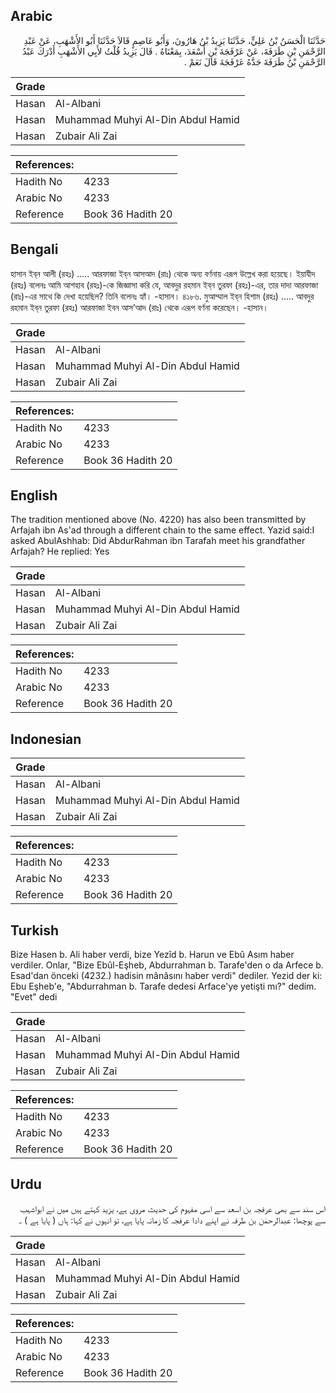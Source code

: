 ## Arabic


<div dir="rtl" lang="ar" style={{fontSize:'larger',backgroundColor:'#f8f9fa',padding:20}}>
حَدَّثَنَا الْحَسَنُ بْنُ عَلِيٍّ، حَدَّثَنَا يَزِيدُ بْنُ هَارُونَ، وَأَبُو عَاصِمٍ قَالاَ حَدَّثَنَا أَبُو الأَشْهَبِ، عَنْ عَبْدِ الرَّحْمَنِ بْنِ طَرَفَةَ، عَنْ عَرْفَجَةَ بْنِ أَسْعَدَ، بِمَعْنَاهُ ‏.‏ قَالَ يَزِيدُ قُلْتُ لأَبِي الأَشْهَبِ أَدْرَكَ عَبْدُ الرَّحْمَنِ بْنُ طَرَفَةَ جَدَّهُ عَرْفَجَةَ قَالَ نَعَمْ ‏.‏
</div>
<div style={{backgroundColor:'#f8f9fa',padding:20, marginBottom: 10}}><table> <thead> <tr> <th>Grade</th> <th></th> </tr> </thead> <tbody> <tr><td>Hasan</td><td>Al-Albani</td></tr><tr><td>Hasan</td><td>Muhammad Muhyi Al-Din Abdul Hamid</td></tr><tr><td>Hasan</td><td>Zubair Ali Zai</td></tr></tbody></table><table> <thead> <tr> <th>References:</th> <th></th> </tr> </thead> <tbody><tr><td>Hadith No</td><td>4233</td></tr><tr><td>Arabic No</td><td>4233</td></tr><tr><td>Reference</td><td>Book 36 Hadith 20</td></tr></tbody></table></div>

## Bengali


<div dir="ltr" lang="bn" style={{fontSize:'larger',backgroundColor:'#f8f9fa',padding:20}}>
হাসান ইব্‌ন আলী (রহঃ) ..... আরফাজা ইব্‌ন আসআদ (রাঃ) থেকে অন্য বর্ণনায় এরূপ উল্লেখ করা হয়েছে। ইয়াযীদ (রহঃ) বলেনঃ আমি আশহাব (রহঃ)-কে জিজ্ঞাসা করি যে, আবদুর রহমান ইব্‌ন তুরফা (রহঃ)-এর, তার দাদা আরফাজা (রাঃ)-এর সাথে কি দেখা হয়েছিল? তিনি বলেনঃ হ্যাঁ। -হাসান। ৪১৮৬. মুআম্মাল ইব্‌ন হিশাম (রহঃ) ..... আবদুর রহমান ইব্‌ন তুরফা (রহঃ) আরফাজা ইবন আস’আদ (রাঃ) থেকে এরূপ বর্ণনা করেছেন। -হাসান।
</div>
<div style={{backgroundColor:'#f8f9fa',padding:20, marginBottom: 10}}><table> <thead> <tr> <th>Grade</th> <th></th> </tr> </thead> <tbody> <tr><td>Hasan</td><td>Al-Albani</td></tr><tr><td>Hasan</td><td>Muhammad Muhyi Al-Din Abdul Hamid</td></tr><tr><td>Hasan</td><td>Zubair Ali Zai</td></tr></tbody></table><table> <thead> <tr> <th>References:</th> <th></th> </tr> </thead> <tbody><tr><td>Hadith No</td><td>4233</td></tr><tr><td>Arabic No</td><td>4233</td></tr><tr><td>Reference</td><td>Book 36 Hadith 20</td></tr></tbody></table></div>

## English


<div dir="ltr" lang="en" style={{fontSize:'larger',backgroundColor:'#f8f9fa',padding:20}}>
The tradition mentioned above (No. 4220) has also been transmitted by Arfajah ibn As'ad through a different chain to the same effect. Yazid said:I asked AbulAshhab: Did AbdurRahman ibn Tarafah meet his grandfather Arfajah? He replied: Yes
</div>
<div style={{backgroundColor:'#f8f9fa',padding:20, marginBottom: 10}}><table> <thead> <tr> <th>Grade</th> <th></th> </tr> </thead> <tbody> <tr><td>Hasan</td><td>Al-Albani</td></tr><tr><td>Hasan</td><td>Muhammad Muhyi Al-Din Abdul Hamid</td></tr><tr><td>Hasan</td><td>Zubair Ali Zai</td></tr></tbody></table><table> <thead> <tr> <th>References:</th> <th></th> </tr> </thead> <tbody><tr><td>Hadith No</td><td>4233</td></tr><tr><td>Arabic No</td><td>4233</td></tr><tr><td>Reference</td><td>Book 36 Hadith 20</td></tr></tbody></table></div>

## Indonesian


<div dir="ltr" lang="id" style={{fontSize:'larger',backgroundColor:'#f8f9fa',padding:20}}>

</div>
<div style={{backgroundColor:'#f8f9fa',padding:20, marginBottom: 10}}><table> <thead> <tr> <th>Grade</th> <th></th> </tr> </thead> <tbody> <tr><td>Hasan</td><td>Al-Albani</td></tr><tr><td>Hasan</td><td>Muhammad Muhyi Al-Din Abdul Hamid</td></tr><tr><td>Hasan</td><td>Zubair Ali Zai</td></tr></tbody></table><table> <thead> <tr> <th>References:</th> <th></th> </tr> </thead> <tbody><tr><td>Hadith No</td><td>4233</td></tr><tr><td>Arabic No</td><td>4233</td></tr><tr><td>Reference</td><td>Book 36 Hadith 20</td></tr></tbody></table></div>

## Turkish


<div dir="ltr" lang="tr" style={{fontSize:'larger',backgroundColor:'#f8f9fa',padding:20}}>
Bize Hasen b. Ali haber verdi, bize Yezîd b. Harun ve Ebû Asım haber verdiler. Onlar, "Bize Ebûl-Eşheb, Abdurrahman b. Tarafe'den o da Arfece b. Esad'dan önceki (4232.) hadisin mânâsını haber verdi" dediler. Yezid der ki: Ebu Eşheb'e, "Abdurrahman b. Tarafe dedesi Arface'ye yetişti mı?" dedim. "Evet" dedi
</div>
<div style={{backgroundColor:'#f8f9fa',padding:20, marginBottom: 10}}><table> <thead> <tr> <th>Grade</th> <th></th> </tr> </thead> <tbody> <tr><td>Hasan</td><td>Al-Albani</td></tr><tr><td>Hasan</td><td>Muhammad Muhyi Al-Din Abdul Hamid</td></tr><tr><td>Hasan</td><td>Zubair Ali Zai</td></tr></tbody></table><table> <thead> <tr> <th>References:</th> <th></th> </tr> </thead> <tbody><tr><td>Hadith No</td><td>4233</td></tr><tr><td>Arabic No</td><td>4233</td></tr><tr><td>Reference</td><td>Book 36 Hadith 20</td></tr></tbody></table></div>

## Urdu


<div dir="rtl" lang="ur" style={{fontSize:'larger',backgroundColor:'#f8f9fa',padding:20}}>
اس سند سے بھی عرفجہ بن اسعد سے اسی مفہوم کی حدیث مروی ہے، یزید کہتے ہیں میں نے ابواشہب سے پوچھا: عبدالرحمٰن بن طرفہ نے اپنے دادا عرفجہ کا زمانہ پایا ہے، تو انہوں نے کہا: ہاں ( پایا ہے ) ۔
</div>
<div style={{backgroundColor:'#f8f9fa',padding:20, marginBottom: 10}}><table> <thead> <tr> <th>Grade</th> <th></th> </tr> </thead> <tbody> <tr><td>Hasan</td><td>Al-Albani</td></tr><tr><td>Hasan</td><td>Muhammad Muhyi Al-Din Abdul Hamid</td></tr><tr><td>Hasan</td><td>Zubair Ali Zai</td></tr></tbody></table><table> <thead> <tr> <th>References:</th> <th></th> </tr> </thead> <tbody><tr><td>Hadith No</td><td>4233</td></tr><tr><td>Arabic No</td><td>4233</td></tr><tr><td>Reference</td><td>Book 36 Hadith 20</td></tr></tbody></table></div>